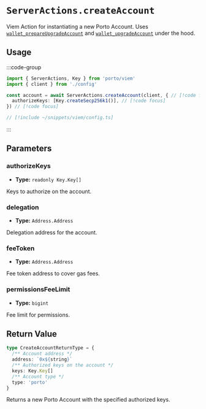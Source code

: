 # `ServerActions.createAccount`

Viem Action for instantiating a new Porto Account. Uses [`wallet_prepareUpgradeAccount`](/rpc-server/wallet_prepareUpgradeAccount) and [`wallet_upgradeAccount`](/rpc-server/wallet_upgradeAccount) under the hood.

## Usage

:::code-group

```ts twoslash [example.ts]
import { ServerActions, Key } from 'porto/viem'
import { client } from './config'

const account = await ServerActions.createAccount(client, { // [!code focus]
  authorizeKeys: [Key.createSecp256k1()], // [!code focus]
}) // [!code focus]
```

```ts twoslash [config.ts] filename="config.ts"
// [!include ~/snippets/viem/config.ts]
```

:::

## Parameters

### authorizeKeys

- **Type:** `readonly Key.Key[]`

Keys to authorize on the account.

### delegation

- **Type:** `Address.Address`

Delegation address for the account.

### feeToken

- **Type:** `Address.Address`

Fee token address to cover gas fees.

### permissionsFeeLimit

- **Type:** `bigint`

Fee limit for permissions.

## Return Value

```ts
type CreateAccountReturnType = {
  /** Account address */
  address: `0x${string}`
  /** Authorized keys on the account */
  keys: Key.Key[]
  /** Account type */
  type: 'porto'
}
```

Returns a new Porto Account with the specified authorized keys. 